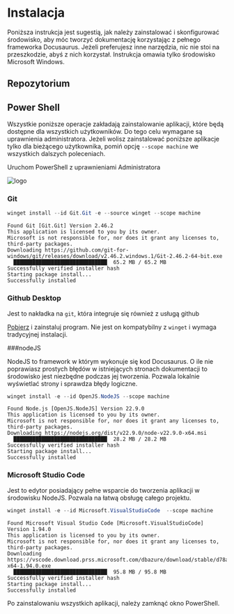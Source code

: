 # Instalacja

Poniższa instrukcja jest sugestią, jak należy zainstalować i skonfigurować środowisko, aby móc tworzyć dokumentację korzystając z pełnego frameworka Docusaurus. Jeżeli preferujesz inne narzędzia, nic nie stoi na przeszkodzie, abyś z nich korzystał. Instrukcja omawia tylko środowisko Microsoft Windows.

## Repozytorium

## Power Shell

Wszystkie poniższe operacje zakładają zainstalowanie aplikacji, które będą dostępne dla wszystkich użytkowników. Do tego celu wymagane są uprawnienia administratora. Jeżeli wolisz zainstalować poniższe aplikacje tylko dla bieżącego użytkownika, pomiń opcję `--scope machine` we wszystkich dalszych poleceniach.

Uruchom PowerShell z uprawnieniami Administratora

![logo](/img/ProjectManagement/DevelopmentEnvironmentSetup/RunPowershellAsAdmin.png)

### Git

```PowerShell
winget install --id Git.Git -e --source winget --scope machine
```

```
Found Git [Git.Git] Version 2.46.2
This application is licensed to you by its owner.
Microsoft is not responsible for, nor does it grant any licenses to, third-party packages.
Downloading https://github.com/git-for-windows/git/releases/download/v2.46.2.windows.1/Git-2.46.2-64-bit.exe
  ██████████████████████████████  65.2 MB / 65.2 MB
Successfully verified installer hash
Starting package install...
Successfully installed
```

### Github Desktop

Jest to nakładka na `git`, która integruje się również z usługą github

[Pobierz](https://desktop.github.com/download/) i zainstaluj program. Nie jest on kompatybilny z `winget` i wymaga tradycyjnej instalacji.

###nodeJS

NodeJS to framework w którym wykonuje się kod Docusaurus. O ile nie poprawiasz prostych błędów w istniejących stronach dokumentacji to środowisko jest niezbędne podczas jej tworzenia. Pozwala lokalnie wyświetlać strony i sprawdza błędy logiczne.


```PowerShell
winget install -e --id OpenJS.NodeJS --scope machine
```

```
Found Node.js [OpenJS.NodeJS] Version 22.9.0
This application is licensed to you by its owner.
Microsoft is not responsible for, nor does it grant any licenses to, third-party packages.
Downloading https://nodejs.org/dist/v22.9.0/node-v22.9.0-x64.msi
  ██████████████████████████████  28.2 MB / 28.2 MB
Successfully verified installer hash
Starting package install...
Successfully installed
```

### Microsoft Studio Code

Jest to edytor posiadający pełne wsparcie do tworzenia aplikacji w środowisku NodeJS. Pozwala na łatwą obsługę całego projektu.


```PowerShell
winget install -e --id Microsoft.VisualStudioCode  --scope machine
```

```
Found Microsoft Visual Studio Code [Microsoft.VisualStudioCode] Version 1.94.0
This application is licensed to you by its owner.
Microsoft is not responsible for, nor does it grant any licenses to, third-party packages.
Downloading https://vscode.download.prss.microsoft.com/dbazure/download/stable/d78a74bcdfad14d5d3b1b782f87255d802b57511/VSCodeSetup-x64-1.94.0.exe
  ██████████████████████████████  95.8 MB / 95.8 MB
Successfully verified installer hash
Starting package install...
Successfully installed
```

Po zainstalowaniu wszystkich aplikacji, należy zamknąć okno PowerShell. 